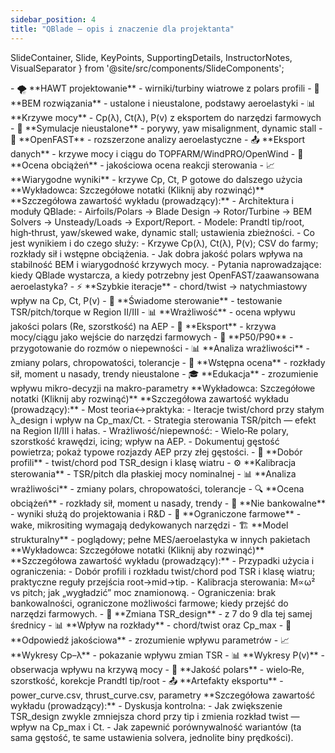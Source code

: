 ```yaml
---
sidebar_position: 4
title: "QBlade – opis i znaczenie dla projektanta"
---
```


  SlideContainer, 
  Slide, 
  KeyPoints, 
  SupportingDetails, 
  InstructorNotes,
  VisualSeparator 
} from '@site/src/components/SlideComponents';

<SlideContainer>

<Slide title="🔧 QBlade – oprogramowanie projektowe" type="info">

<KeyPoints title="🎯 Dlaczego QBlade?">
- 🌪️ **HAWT projektowanie** - wirniki/turbiny wiatrowe z polars profili
- 🔧 **BEM rozwiązania** - ustalone i nieustalone, podstawy aeroelastyki
- 📊 **Krzywe mocy** - Cp(λ), Ct(λ), P(v) z eksportem do narzędzi farmowych
- 🌊 **Symulacje nieustalone** - porywy, yaw misalignment, dynamic stall
</KeyPoints>

<SupportingDetails title="🔗 Integracje">
- 🚀 **OpenFAST** - rozszerzone analizy aeroelastyczne
- 📤 **Eksport danych** - krzywe mocy i ciągu do TOPFARM/WindPRO/OpenWind
- 🎯 **Ocena obciążeń** - jakościowa ocena reakcji sterowania
- 📈 **Wiarygodne wyniki** - krzywe Cp, Ct, P gotowe do dalszego użycia
</SupportingDetails>

<InstructorNotes>
**Wykładowca: Szczegółowe notatki (Kliknij aby rozwinąć)**
**Szczegółowa zawartość wykładu (prowadzący):**
- Architektura i moduły QBlade:
  - Airfoils/Polars → Blade Design → Rotor/Turbine → BEM Solvers → Unsteady/Loads → Export/Report.
  - Modele: Prandtl tip/root, high‑thrust, yaw/skewed wake, dynamic stall; ustawienia zbieżności.
- Co jest wynikiem i do czego służy:
  - Krzywe Cp(λ), Ct(λ), P(v); CSV do farmy; rozkłady sił i wstępne obciążenia.
  - Jak dobra jakość polars wpływa na stabilność BEM i wiarygodność krzywych mocy.
- Pytania naprowadzające: kiedy QBlade wystarcza, a kiedy potrzebny jest OpenFAST/zaawansowana aeroelastyka?
</InstructorNotes>

</Slide>

<VisualSeparator type="technical" />

<Slide title="🎓 Korzyści dydaktyczne QBlade" type="tip">

<KeyPoints title="🌉 Most między teorią a praktyką">
- ⚡ **Szybkie iteracje** - chord/twist → natychmiastowy wpływ na Cp, Ct, P(v)
- 🎯 **Świadome sterowanie** - testowanie TSR/pitch/torque w Region II/III
- 📊 **Wrażliwość** - ocena wpływu jakości polars (Re, szorstkość) na AEP
- 🔄 **Eksport** - krzywa mocy/ciągu jako wejście do narzędzi farmowych
</KeyPoints>

<SupportingDetails title="📈 Przygotowanie do praktyki">
- 🎯 **P50/P90** - przygotowanie do rozmów o niepewności
- 📊 **Analiza wrażliwości** - zmiany polars, chropowatości, tolerancje
- 🔧 **Wstępna ocena** - rozkłady sił, moment u nasady, trendy nieustalone
- 🎓 **Edukacja** - zrozumienie wpływu mikro-decyzji na makro-parametry
</SupportingDetails>

<InstructorNotes>
**Wykładowca: Szczegółowe notatki (Kliknij aby rozwinąć)**
**Szczegółowa zawartość wykładu (prowadzący):**
- Most teoria↔praktyka:
  - Iteracje twist/chord przy stałym λ_design i wpływ na Cp_max/Ct.
  - Strategia sterowania TSR/pitch — efekt na Region II/III i hałas.
- Wrażliwość/niepewność:
  - Wielo‑Re polary, szorstkość krawędzi, icing; wpływ na AEP.
  - Dokumentuj gęstość powietrza; pokaż typowe rozjazdy AEP przy złej gęstości.
</InstructorNotes>

</Slide>

<VisualSeparator type="energy" />

<Slide title="🛠️ Typowe przypadki użycia" type="success">

<KeyPoints title="🎯 Główne zastosowania">
- 🔧 **Dobór profili** - twist/chord pod TSR_design i klasę wiatru
- ⚙️ **Kalibracja sterowania** - TSR/pitch dla płaskiej mocy nominalnej
- 📊 **Analiza wrażliwości** - zmiany polars, chropowatości, tolerancje
- 🔍 **Ocena obciążeń** - rozkłady sił, moment u nasady, trendy
</KeyPoints>

<SupportingDetails title="⚠️ Ograniczenia (świadome użycie)">
- 🏦 **Nie bankowalne** - wyniki służą do projektowania i R&D
- 🌊 **Ograniczone farmowe** - wake, mikrositing wymagają dedykowanych narzędzi
- 🏗️ **Model strukturalny** - poglądowy; pełne MES/aeroelastyka w innych pakietach
</SupportingDetails>

<InstructorNotes>
**Wykładowca: Szczegółowe notatki (Kliknij aby rozwinąć)**
**Szczegółowa zawartość wykładu (prowadzący):**
- Przypadki użycia i ograniczenia:
  - Dobór profili i rozkładu twist/chord pod TSR i klasę wiatru; praktyczne reguły przejścia root→mid→tip.
  - Kalibracja sterowania: M∝ω² vs pitch; jak „wygładzić” moc znamionową.
  - Ograniczenia: brak bankowalności, ograniczone możliwości farmowe; kiedy przejść do narzędzi farmowych.
</InstructorNotes>

</Slide>

<VisualSeparator type="data" />

<Slide title="❓ Pytanie kontrolne" type="warning">

<KeyPoints title="🎯 Zadanie do przemyślenia">
- 🔄 **Zmiana TSR_design** - z 7 do 9 dla tej samej średnicy
- 📊 **Wpływ na rozkłady** - chord/twist oraz Cp_max
- 💭 **Odpowiedź jakościowa** - zrozumienie wpływu parametrów
</KeyPoints>

<SupportingDetails title="📊 Wskazówki do odpowiedzi">
- 📈 **Wykresy Cp–λ** - pokazanie wpływu zmian TSR
- 📊 **Wykresy P(v)** - obserwacja wpływu na krzywą mocy
- 🔧 **Jakość polars** - wielo‑Re, szorstkość, korekcje Prandtl tip/root
- 📤 **Artefakty eksportu** - power_curve.csv, thrust_curve.csv, parametry
</SupportingDetails>

<InstructorNotes>
**Szczegółowa zawartość wykładu (prowadzący):**
- Dyskusja kontrolna:
  - Jak zwiększenie TSR_design zwykle zmniejsza chord przy tip i zmienia rozkład twist — wpływ na Cp_max i Ct.
  - Jak zapewnić porównywalność wariantów (ta sama gęstość, te same ustawienia solvera, jednolite biny prędkości).
</InstructorNotes>

</Slide>

<VisualSeparator type="default" />

</SlideContainer>
